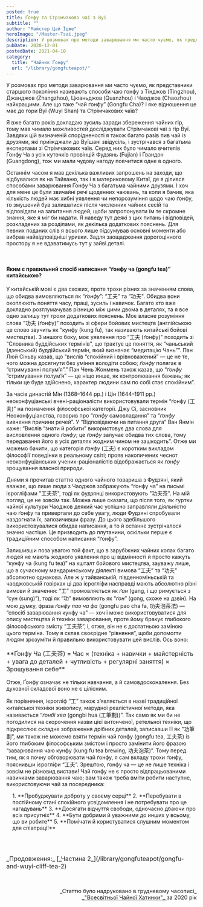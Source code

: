 ```yaml
---
posted: true
title: Ґонфу та Стрімчакові чаї з Вуї
subtitle: ""
author: "Майстер Цай Їдже"
heroImage: "/Master-Tsai.jpeg"
description: У розмовах про методи заварювання ми часто чуємо, як представники старшого покоління називають способи чаю ґонфу з Тінджов, Джанджов, Цюаньджов і Чаоджов найкращими...
pubDate: 2020-12-01
postedDate: 2021-04-10
category: 
  title: "Чайник Ґонфу"
  url: "/library/gongfuteapot/"
---
```



У розмовах про методи заварювання ми часто чуємо, як представники старшого покоління називають способи чаю ґонфу з Тінджов (Tingzhou), Джанджов (Zhangzhou), Цюаньджов (Quanzhou) і Чаоджов (Chaozhou) найкращими. Але що таке “чай ґонфу” (Gongfu Cha)? І яке відношення це має до гори Вуї (Wuyi Shan) та Стрімчакових чаїв?

Я вже багато років докладаю зусиль заради збереження чайних гір, тому мав чимало можливостей досліджувати Стрімчакові чаї з гір Вуї. Завдяки цій визначеній спорідненості я також багато разів пив чай із друзями, які приїжджали до Вуїшані звідусіль, і зустрічався з багатьма експертами зі Стрімчакових чаїв. Серед них було чимало вчителів Ґонфу Ча з усіх куточків провінцій Фудзянь (Fujian) і Ґвандон (Guangdong), тож ми мали чудову нагоду повчитися одне в одного.

Останнім часом я мав декілька важливих запрошень на заходи, що відбувалися як на Тайваню, так і в материковому Китаї, де я ділився способами заварювання Ґонфу Ча з багатьма чайними друзями. І хоч для мене це були звичайні речі щоденних чаювань, та коли я бачив, яка кількість людей має хибні уявлення чи непорозуміння щодо чаю ґонфу, то змушений був залишатися після численних чайних сесій та відповідати на запитання людей, щоби запропонувати їм те скромне знання, яке я міг би надати. Я наведу тут деякі з цих питань і відповідей, розкладених за розділами, як декілька додаткових пояснень. Для певних поданих слів я всього лише підсумував основні моменти або вибрав найвідповідніші уривки. Задля заощадження дорогоцінного простору я не вдаватимусь тут у зайві деталі.

<p>&nbsp;</p>

#### Яким є правильний спосіб написання “ґонфу ча (gongfu tea)” китайською?

У китайській мові є два схожих, проте трохи різних за значенням слова, що обидва вимовляються як “_ґонфу_”: “工夫” та “功夫". Обидва вони охоплюють поняття часу, праці, зусиль і навичок. Багато хто вже докладно розтлумачував різницю між цими двома в деталях, та я все одно залишу тут трохи додаткових пояснень. Моє власне розуміння слова "功夫 (ґонфу)” походить зі сфери бойових мистецтв (англійською це слово звучить як “кунфу (kung fu), так називають китайські бойові мистецтва). З иншого боку, моє уявлення про “工夫 (ґонфу)" походить зі “Словника буддійських термінів”, що трактує це поняття, як “чаньський (дзенський) буддійський термін, який визначає “медитацію Чань””. Пан Люй Сіньву казав, що “вислів “спокійний і врівноважений” — це не те, чого можна досягнути без уміння володіти собою; _ґонфу_ полягає в “стримуванні полум’я”.” Пан Чень Жонмень також казав, що “_ґонфу_ “стримування полум’я” — це ніщо инше, як контролювання бажань; як тільки це буде здійснено, характер людини сам по собі стає спокійним”.

За часів династій Мін (1368–1644 рр.) і Цін (1644–1911 рр.) неоконфуціанські вчені-раціоналісти використовували термін “ґонфу (工夫)” на позначення філософської категорії. Джу Сі, засновник Неоконфуціанства, говорив про “_ґонфу_ самовладання” та “_ґонфу_ вивчення причини речей”. У “Відповідаючи на питання друга“ Ван Янмін каже: “Вислів “знати й робити” використовує два слова для висловлення одного _ґонфу_; це _ґонфу_ залучає обидва тих слова, тому передавання його в усіх деталях жодним чином не зашкодить”. Отже ми можемо бачити, що категорія _ґонфу_ (工夫) є коротким викладом філософії поведінки в реальному світі; прояв накопичених чеснот неоконфуціанських учених-раціоналістів відображається як _ґонфу_ зрощування власної природи.

Днями я прочитав статтю одного чайного товариша з Фудзяні, який вважає, що лише люди з Чаоджов зображують “ґонфу ча” на письмі ієрогліфами "工夫茶", тоді як фудзянці використовують "功夫茶". На мій погляд, це не зовсім так. Можна лише сказати, що після того, як гуртки чайної культури Чаоджов деякий час успішно заправляли діяльністю чаю ґонфу та привертали до себе увагу, люди Фудзяні спробували наздогнати їх, запозичивши фразу. До цього здебільшого використовувалися обидва написання, а то й останнє зустрічалося значно частіше. Це призводить до плутанини, оскільки перше є традиційним способом написання “ґонфу”.

Залишивши поза увагою той факт, що в зарубіжних чайних колах багато людей не мають жодного уявлення про ці відмінності й просто кажуть “кунфу ча (kung fu tea)” на кшталт бойового мистецтва, зауважу лише, що в сучасному мандаринському діялекті вимова “工夫” та “功夫" абсолютно однакова. Але ж у тайванській, південноміньській та чаоджовській говірках ці два ієрогліфи насправді мають абсолютно різні вимови й значення: “工” промовляється як _ґан_ (gang, і що римується з “сун (sung)”), тоді як “功” вимовляють як “_ґон_” (gong, схоже на дзвін). На мою думку, фраза _ґонфу пао ча фа_ (gongfu pao cha fa, 功夫泡茶法) — “спосіб заварювання кунфу ча” — хоч і може використовуватися для опису мистецтва й техніки заварювання, проте йому бракує глибокого філософського змісту “工夫茶”, і, отже, він не є достатньою заміною цього терміна. Тому я склав своєрідне “рівняння”, щоби допомогти людям зрозуміти й правильно використовувати цей вислів. Ось воно:

<p style="font-size: 1rem;">**Ґонфу Ча (工夫茶) = Час × (техніка + навички + майстерність + увага до деталей + чутливість + регулярні заняття) × Зрощування себе**</p>

Отже, Ґонфу означає не тільки навчання, а й самовдосконалення. Без духовної складової воно не є цілісним.

Як порівняння, ієрогліф “工” також з’являється в назві традиційної китайської техніки живопису, марудної реалістичної методи, яка називається “_ґонбі хва_ (gongbi hua (工筆劃))”. Так само як ми би не погодилися на скорочення назви цієї витонченої, ретельної техніки, що підкреслює складне зображення дрібних деталей, записавши її як "功筆劃”, ми також не можемо взяти термін чай ґонфу (gongfu tea, 工夫茶) із його глибоким філософським змістом і просто замінити його фразою “заварювання чаю кунфу (kung fu tea brewing, 功夫泡茶)”. Тому перед тим, як я почну обговорювати чай ґонфу, я сам вкладу трохи ґонфу, пояснивши ієрогліфи “工夫”. Зрештою, ґонфу ча — це не лише техніка і зовсім не різновид вистави! Чай ґонфу не є просто відпрацьованими навичками заварювання чаю; вам також треба вміти робити наступне, використовуючи чай за посередника:

<section style="padding-left: 1rem;">
    1. **Пробуджувати доброту у своєму серці**
    2. **Перебувати в постійному стані спокійного усвідомлення і не потребувати про це нагадувань**
    3. **Досягати відчуття свободи, одночасно дбаючи про всіх присутніх**
    4. **Бути добрими й уважними до инших у всьому, що ви робите**
    5. **Помічати й користуватися слушним моментом для співпраці!**
</section>

<p>&nbsp;</p>

<p style="font-size: 1rem; margin-top: 2rem;">_Продовження:_ [_Частина 2_](/library/gongfuteapot/gongfu-and-wuyi-cliff-tea-2)</p>

<p>&nbsp;</p>

<p align="right" style="font-size: 0.9rem;">_Статтю було надруковано в грудневому часописі_<br /><a title="globalteahut.org" href="http://www.globalteahut.org/" target="blank" rel="noopener"> _"Всесвітньої Чайної Хатинки"_ </a>за 2020 рік</p>